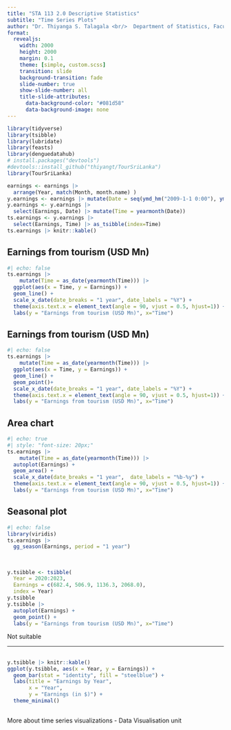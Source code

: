 ```yaml
---
title: "STA 113 2.0 Descriptive Statistics"
subtitle: "Time Series Plots"
author: "Dr. Thiyanga S. Talagala <br/>  Department of Statistics, Faculty of Applied Sciences <br/> University of Sri Jayewardenepura, Sri Lanka"
format:
  revealjs:
    width: 2000
    height: 2000
    margin: 0.1
    theme: [simple, custom.scss]
    transition: slide
    background-transition: fade
    slide-number: true
    show-slide-number: all
    title-slide-attributes: 
      data-background-color: "#081d58"
      data-background-image: none
---
```


```r
library(tidyverse)
library(tsibble)
library(lubridate)
library(feasts)
library(denguedatahub)
# install.packages("devtools")
#devtools::install_github("thiyangt/TourSriLanka")
library(TourSriLanka)
```

```r
earnings <- earnings |>
  arrange(Year, match(Month, month.name) )
y.earnings <- earnings |> mutate(Date = seq(ymd_hm("2009-1-1 0:00"), ymd_hm("2023-12-1 12:00"), by = "month"))
y.earnings <- y.earnings |>
  select(Earnings, Date) |> mutate(Time = yearmonth(Date))
ts.earnings <- y.earnings |>
  select(Earnings, Time) |> as_tsibble(index=Time)
ts.earnings |> knitr::kable()
```

## Earnings from tourism (USD Mn)

```r
#| echo: false
ts.earnings |>
    mutate(Time = as_date(yearmonth(Time))) |>
  ggplot(aes(x = Time, y = Earnings)) +
  geom_line() +
  scale_x_date(date_breaks = "1 year", date_labels = "%Y") + 
  theme(axis.text.x = element_text(angle = 90, vjust = 0.5, hjust=1)) +
  labs(y = "Earnings from tourism (USD Mn)", x="Time")
```

## Earnings from tourism (USD Mn)

```r
#| echo: false
ts.earnings |>
    mutate(Time = as_date(yearmonth(Time))) |>
  ggplot(aes(x = Time, y = Earnings)) +
  geom_line() +
  geom_point()+
  scale_x_date(date_breaks = "1 year", date_labels = "%Y") + 
  theme(axis.text.x = element_text(angle = 90, vjust = 0.5, hjust=1)) +
  labs(y = "Earnings from tourism (USD Mn)", x="Time")
```

## Area chart

```r
#| echo: true
#| style: "font-size: 20px;"
ts.earnings |>
    mutate(Time = as_date(yearmonth(Time))) |>
  autoplot(Earnings) + 
  geom_area() + 
  scale_x_date(date_breaks = "1 year",  date_labels = "%b-%y") + 
  theme(axis.text.x = element_text(angle = 90, vjust = 0.5, hjust=1)) +
  labs(y = "Earnings from tourism (USD Mn)", x="Time") 
```

## Seasonal plot

```r
#| echo: false
library(viridis)
ts.earnings |>
  gg_season(Earnings, period = "1 year")  
  
```

## 

```r
y.tsibble <- tsibble(
  Year = 2020:2023,
  Earnings = c(682.4, 506.9, 1136.3, 2068.0),
  index = Year)
y.tsibble
y.tsibble |>
  autoplot(Earnings) +
  geom_point() +
  labs(y = "Earnings from tourism (USD Mn)", x="Time") 
```

Not suitable

------------------------------------------------------------------------

## 

```r
y.tsibble |> knitr::kable()
ggplot(y.tsibble, aes(x = Year, y = Earnings)) +
  geom_bar(stat = "identity", fill = "steelblue") +
  labs(title = "Earnings by Year",
       x = "Year",
       y = "Earnings (in $)") +
  theme_minimal()
```

## 

More about time series visualizations - Data Visualisation unit
